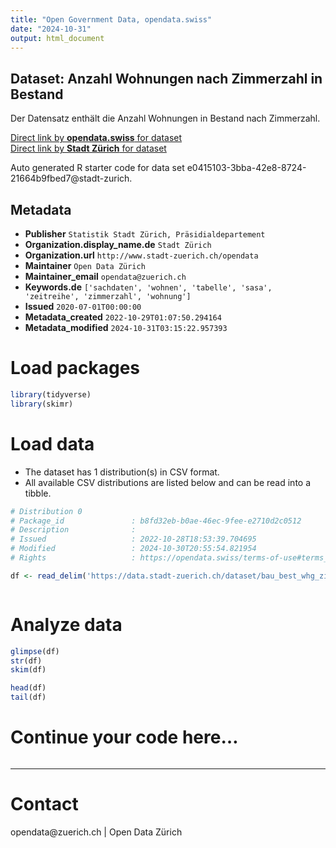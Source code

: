 ```yaml
---
title: "Open Government Data, opendata.swiss"
date: "2024-10-31"
output: html_document
---
```


## Dataset: Anzahl Wohnungen nach Zimmerzahl in Bestand

Der Datensatz enthält die Anzahl Wohnungen in Bestand nach Zimmerzahl.

[Direct link by **opendata.swiss** for dataset](https://opendata.swiss/de/dataset/anzahl-wohnungen-nach-zimmerzahl-in-bestand-neubau-und-abbruch-seit-19011)<br>
[Direct link by **Stadt Zürich** for dataset](https://data.stadt-zuerich.ch/dataset/bau_best_whg_zizahl_jahr_od5062)

Auto generated R starter code for data set e0415103-3bba-42e8-8724-21664b9fbed7@stadt-zurich.

## Metadata

- **Publisher** `Statistik Stadt Zürich, Präsidialdepartement`
- **Organization.display_name.de** `Stadt Zürich`
- **Organization.url** `http://www.stadt-zuerich.ch/opendata`
- **Maintainer** `Open Data Zürich`
- **Maintainer_email** `opendata@zuerich.ch`
- **Keywords.de** `['sachdaten', 'wohnen', 'tabelle', 'sasa', 'zeitreihe', 'zimmerzahl', 'wohnung']`
- **Issued** `2020-07-01T00:00:00`
- **Metadata_created** `2022-10-29T01:07:50.294164`
- **Metadata_modified** `2024-10-31T03:15:22.957393`


# Load packages

```r

library(tidyverse)
library(skimr)

```

# Load data

-   The dataset has 1 distribution(s) in CSV format.
-   All available CSV distributions are listed below and can be read into a tibble.

```r

# Distribution 0
# Package_id               : b8fd32eb-b0ae-46ec-9fee-e2710d2c0512
# Description              : 
# Issued                   : 2022-10-28T18:53:39.704695
# Modified                 : 2024-10-30T20:55:54.821954
# Rights                   : https://opendata.swiss/terms-of-use#terms_open

df <- read_delim('https://data.stadt-zuerich.ch/dataset/bau_best_whg_zizahl_jahr_od5062/download/BAU506OD5062.csv')



```

# Analyze data

```r

glimpse(df)
str(df)
skim(df)

head(df)
tail(df)

```

# Continue your code here...

```r

```

------------------------------------------------------------------------

# Contact

opendata@zuerich.ch | Open Data Zürich
